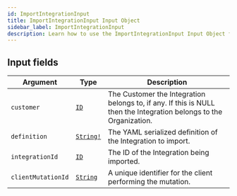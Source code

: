 ```yaml
---
id: ImportIntegrationInput
title: ImportIntegrationInput Input Object
sidebar_label: ImportIntegrationInput
description: Learn how to use the ImportIntegrationInput Input Object for Builder's API.
---
```


## Input fields

| Argument           | Type                                      | Description                                                                                                        |
| ------------------ | ----------------------------------------- | ------------------------------------------------------------------------------------------------------------------ |
| `customer`         | [`ID`](/composer/builder/api/schema/scalar/ID.mdx)          | The Customer the Integration belongs to, if any. If this is NULL then the Integration belongs to the Organization. |
| `definition`       | [`String!`](/composer/builder/api/schema/scalar/String.mdx) | The YAML serialized definition of the Integration to import.                                                       |
| `integrationId`    | [`ID`](/composer/builder/api/schema/scalar/ID.mdx)          | The ID of the Integration being imported.                                                                          |
| `clientMutationId` | [`String`](/composer/builder/api/schema/scalar/String.mdx)  | A unique identifier for the client performing the mutation.                                                        |
